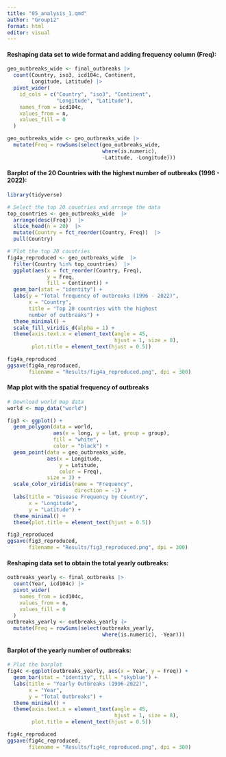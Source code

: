 ```yaml
---
title: "05_analysis_1.qmd"
author: "Group12"
format: html
editor: visual
---
```


#### Reshaping data set to wide format and adding frequency column (Freq):

```r
geo_outbreaks_wide <- final_outbreaks |>
  count(Country, iso3, icd104c, Continent, 
        Longitude, Latitude) |>
  pivot_wider(
    id_cols = c("Country", "iso3", "Continent", 
                "Longitude", "Latitude"),
    names_from = icd104c,
    values_from = n,
    values_fill = 0
  )

geo_outbreaks_wide <- geo_outbreaks_wide |>
  mutate(Freq = rowSums(select(geo_outbreaks_wide, 
                               where(is.numeric), 
                               -Latitude, -Longitude)))

```

#### Barplot of the 20 Countries with the highest number of outbreaks (1996 - 2022):

```r
library(tidyverse)

# Select the top 20 countries and arrange the data
top_countries <- geo_outbreaks_wide  |> 
  arrange(desc(Freq))  |> 
  slice_head(n = 20)  |> 
  mutate(Country = fct_reorder(Country, Freq))  |> 
  pull(Country)

# Plot the top 20 countries
fig4a_reproduced <- geo_outbreaks_wide  |> 
  filter(Country %in% top_countries)  |> 
  ggplot(aes(x = fct_reorder(Country, Freq), 
             y = Freq, 
             fill = Continent)) +
  geom_bar(stat = "identity") +
  labs(y = "Total frequency of outbreaks (1996 - 2022)",
       x = "Country",
       title = "Top 20 countries with the highest 
       number of outbreaks") +
  theme_minimal() +
  scale_fill_viridis_d(alpha = 1) +
  theme(axis.text.x = element_text(angle = 45, 
                                   hjust = 1, size = 8),
        plot.title = element_text(hjust = 0.5))

fig4a_reproduced
ggsave(fig4a_reproduced, 
       filename = "Results/fig4a_reproduced.png", dpi = 300)
```

#### Map plot with the spatial frequency of outbreaks

```r
# Download world map data
world <- map_data("world")

fig3 <- ggplot() +
  geom_polygon(data = world, 
               aes(x = long, y = lat, group = group), 
               fill = "white", 
               color = "black") +
  geom_point(data = geo_outbreaks_wide, 
             aes(x = Longitude, 
                 y = Latitude, 
                 color = Freq), 
             size = 3) +
  scale_color_viridis(name = "Frequency", 
                      direction = -1) +
  labs(title = "Disease Frequency by Country",
       x = "Longitude",
       y = "Latitude") +
  theme_minimal() +
  theme(plot.title = element_text(hjust = 0.5))  

fig3_reproduced
ggsave(fig3_reproduced, 
       filename = "Results/fig3_reproduced.png", dpi = 300)
```

#### Reshaping data set to obtain the total yearly outbreaks:

```r
outbreaks_yearly <- final_outbreaks |> 
  count(Year, icd104c) |> 
  pivot_wider(
    names_from = icd104c,
    values_from = n,
    values_fill = 0
  ) 
outbreaks_yearly <- outbreaks_yearly |>
  mutate(Freq = rowSums(select(outbreaks_yearly,
                               where(is.numeric), -Year)))
```

#### Barplot of the yearly number of outbreaks:

```r
# Plot the barplot
fig4c <-ggplot(outbreaks_yearly, aes(x = Year, y = Freq)) +
  geom_bar(stat = "identity", fill = "skyblue") +
  labs(title = "Yearly Outbreaks (1996-2022)",
       x = "Year",
       y = "Total Outbreaks") +
  theme_minimal() +
  theme(axis.text.x = element_text(angle = 45, 
                                   hjust = 1, size = 8),
        plot.title = element_text(hjust = 0.5))

fig4c_reproduced
ggsave(fig4c_reproduced, 
       filename = "Results/fig4c_reproduced.png", dpi = 300)
```
